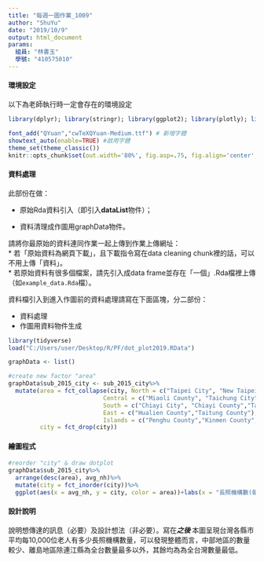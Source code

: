 ```yaml
---
title: "每週一圖作業_1009"
author: "ShuYu"
date: "2019/10/9"
output: html_document
params:
  組員: "林書玉"
  學號: "410575010"
---
```



#### 環境設定

以下為老師執行時一定會存在的環境設定
```r
library(dplyr); library(stringr); library(ggplot2); library(plotly); library(lubridate); library(readr); library(tidyr); library(showtext)

font_add("QYuan","cwTeXQYuan-Medium.ttf") # 新增字體
showtext_auto(enable=TRUE) #啟用字體
theme_set(theme_classic())
knitr::opts_chunk$set(out.width='80%', fig.asp=.75, fig.align='center', fig.showtext=T)
```

#### 資料處理

此部份在做：

  * 原始Rda資料引入（即引入**dataList**物件）；
  
  * 資料清理成作圖用graphData物件。

請將你最原始的資料連同作業一起上傳到作業上傳網址：  
  * 若「原始資料為網頁下載」，且下載指令寫在data cleaning chunk裡的話，可以不用上傳「資料」。  
  * 若原始資料有很多個檔案，請先引入成data frame並存在「一個」.Rda檔裡上傳（如`example_data.Rda`檔）。  

資料檔引入到進入作圖前的資料處理請寫在下面區塊，分二部份：

  * 資料處理  
  * 作圖用資料物件生成
  
```r
library(tidyverse)
load("C:/Users/user/Desktop/R/PF/dot_plot2019.RData")

graphData <- list()

#create new factor "area"
graphData$sub_2015_city <- sub_2015_city%>%
  mutate(area = fct_collapse(city, North = c("Taipei City", "New Taipei City","Keelung City","Taoyuan City","Hsinchu City","Hsinchu County","Yilan County"),
                           Central = c("Miaoli County", "Taichung City","Changhua County","Nantou County","Yunlin County"),
                           South = c("Chiayi City", "Chiayi County","Tainan City","Kaohsiung City","Pingtung County"),
                           East = c("Hualien County","Taitung County"),
                           Islands = c("Penghu County","Kinmen County", "Lianjian County")),
         city = fct_drop(city))
```

#### 繪圖程式

```r
#reorder "city" & draw dotplot
graphData$sub_2015_city%>%
  arrange(desc(area), avg_nh)%>%
  mutate(city = fct_inorder(city))%>% 
  ggplot(aes(x = avg_nh, y = city, color = area))+labs(x = "長照機構數(每10,000位老人)", y="")+theme_bw()+geom_point(size=3)
```

#### 設計說明
說明想傳達的訊息（必要）及設計想法（非必要）。寫在***之後
*** 
本圖呈現台灣各縣市平均每10,000位老人有多少長照機構數量，可以發現整體而言，中部地區的數量較少、離島地區除連江縣為全台數量最多以外，其餘均為為全台灣數量最低。





